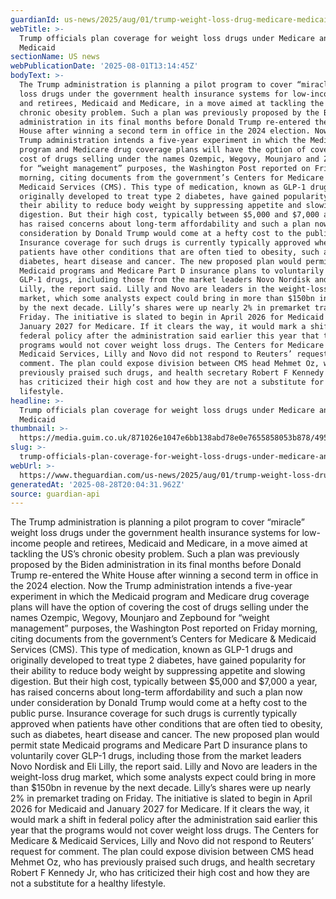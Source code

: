 ```yaml
---
guardianId: us-news/2025/aug/01/trump-weight-loss-drug-medicare-medicaid
webTitle: >-
  Trump officials plan coverage for weight loss drugs under Medicare and
  Medicaid
sectionName: US news
webPublicationDate: '2025-08-01T13:14:45Z'
bodyText: >-
  The Trump administration is planning a pilot program to cover “miracle” weight
  loss drugs under the government health insurance systems for low-income people
  and retirees, Medicaid and Medicare, in a move aimed at tackling the US’s
  chronic obesity problem. Such a plan was previously proposed by the Biden
  administration in its final months before Donald Trump re-entered the White
  House after winning a second term in office in the 2024 election. Now the
  Trump administration intends a five-year experiment in which the Medicaid
  program and Medicare drug coverage plans will have the option of covering the
  cost of drugs selling under the names Ozempic, Wegovy, Mounjaro and Zepbound
  for “weight management” purposes, the Washington Post reported on Friday
  morning, citing documents from the government’s Centers for Medicare &amp;
  Medicaid Services (CMS). This type of medication, known as GLP-1 drugs and
  originally developed to treat type 2 diabetes, have gained popularity for
  their ability to reduce body weight by suppressing appetite and slowing
  digestion. But their high cost, typically between $5,000 and $7,000 a year,
  has raised concerns about long-term affordability and such a plan now under
  consideration by Donald Trump would come at a hefty cost to the public purse.
  Insurance coverage for such drugs is currently typically approved when
  patients have other conditions that are often tied to obesity, such as
  diabetes, heart disease and cancer. The new proposed plan would permit state
  Medicaid programs and Medicare Part D insurance plans to voluntarily cover
  GLP-1 drugs, including those from the market leaders Novo Nordisk and Eli
  Lilly, the report said. Lilly and Novo are leaders in the weight-loss drug
  market, which some analysts expect could bring in more than $150bn in revenue
  by the next decade. Lilly’s shares were up nearly 2% in premarket trading on
  Friday. The initiative is slated to begin in April 2026 for Medicaid and
  January 2027 for Medicare. If it clears the way, it would mark a shift in
  federal policy after the administration said earlier this year that the
  programs would not cover weight loss drugs. The Centers for Medicare &amp;
  Medicaid Services, Lilly and Novo did not respond to Reuters’ request for
  comment. The plan could expose division between CMS head Mehmet Oz, who has
  previously praised such drugs, and health secretary Robert F Kennedy Jr, who
  has criticized their high cost and how they are not a substitute for a healthy
  lifestyle.
headline: >-
  Trump officials plan coverage for weight loss drugs under Medicare and
  Medicaid
thumbnail: >-
  https://media.guim.co.uk/871026e1047e6bb138abd78e0e7655858053b878/495_0_4882_3905/500.jpg
slug: >-
  trump-officials-plan-coverage-for-weight-loss-drugs-under-medicare-and-medicaid
webUrl: >-
  https://www.theguardian.com/us-news/2025/aug/01/trump-weight-loss-drug-medicare-medicaid
generatedAt: '2025-08-28T20:04:31.962Z'
source: guardian-api
---
```

The Trump administration is planning a pilot program to cover “miracle” weight loss drugs under the government health insurance systems for low-income people and retirees, Medicaid and Medicare, in a move aimed at tackling the US’s chronic obesity problem. Such a plan was previously proposed by the Biden administration in its final months before Donald Trump re-entered the White House after winning a second term in office in the 2024 election. Now the Trump administration intends a five-year experiment in which the Medicaid program and Medicare drug coverage plans will have the option of covering the cost of drugs selling under the names Ozempic, Wegovy, Mounjaro and Zepbound for “weight management” purposes, the Washington Post reported on Friday morning, citing documents from the government’s Centers for Medicare &amp; Medicaid Services (CMS). This type of medication, known as GLP-1 drugs and originally developed to treat type 2 diabetes, have gained popularity for their ability to reduce body weight by suppressing appetite and slowing digestion. But their high cost, typically between $5,000 and $7,000 a year, has raised concerns about long-term affordability and such a plan now under consideration by Donald Trump would come at a hefty cost to the public purse. Insurance coverage for such drugs is currently typically approved when patients have other conditions that are often tied to obesity, such as diabetes, heart disease and cancer. The new proposed plan would permit state Medicaid programs and Medicare Part D insurance plans to voluntarily cover GLP-1 drugs, including those from the market leaders Novo Nordisk and Eli Lilly, the report said. Lilly and Novo are leaders in the weight-loss drug market, which some analysts expect could bring in more than $150bn in revenue by the next decade. Lilly’s shares were up nearly 2% in premarket trading on Friday. The initiative is slated to begin in April 2026 for Medicaid and January 2027 for Medicare. If it clears the way, it would mark a shift in federal policy after the administration said earlier this year that the programs would not cover weight loss drugs. The Centers for Medicare &amp; Medicaid Services, Lilly and Novo did not respond to Reuters’ request for comment. The plan could expose division between CMS head Mehmet Oz, who has previously praised such drugs, and health secretary Robert F Kennedy Jr, who has criticized their high cost and how they are not a substitute for a healthy lifestyle.
